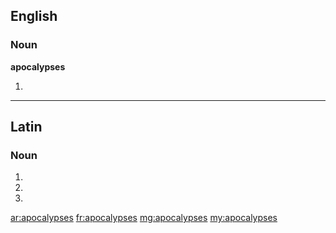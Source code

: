 ==English==

===Noun===
'''apocalypses'''

# {{plural of|apocalypse}}

----

==Latin==

===Noun===
{{la-noun-form|apocalypsēs}}

# {{inflection of|apocalypsis|apocalypsis|nom|p|lang=la}}
# {{inflection of|apocalypsis|apocalypsis|acc|p|lang=la}}
# {{inflection of|apocalypsis|apocalypsis|voc|p|lang=la}}

[[ar:apocalypses]]
[[fr:apocalypses]]
[[mg:apocalypses]]
[[my:apocalypses]]